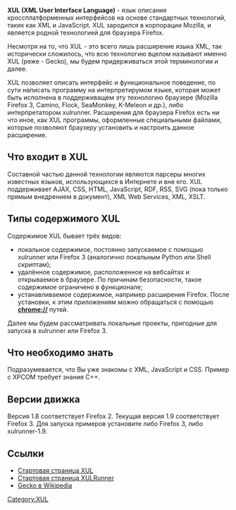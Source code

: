 '''XUL (XML User Interface Language)''' - язык описания кроссплатформенных интерфейсов на основе стандартных технологий, таких как XML и JavaScript. XUL зародился в корпорации Mozilla, и является родной технологией для браузера Firefox.

Несмотря на то, что XUL - это всего лишь расширение языка XML, так исторически сложилось, что всю технологию вцелом называют именно XUL (реже - Gecko), мы будем придерживаться этой терминологии и далее.

XUL позволяет описать интерфейс и функциональное поведение, по сути написать программу на интерпретирумом языке, которая может быть исполнена в поддерживащем эту технологию браузере (Mozilla Firefox 3, Camino, Flock, SeaMonkey, K-Meleon и др.), либо интерпретатором xulrunner. Расширения для браузера Firefox есть ни что иное, как XUL программы, оформленные специальными файлами, которые позволяют браузеру установить и настроить данное расширение.

== Что входит в XUL ==
Составной частью данной технологии являются парсеры многих известных языков, использующихся в Интернете и вне его. XUL поддерживает AJAX, CSS, HTML, JavaScript, RDF, RSS, SVG (пока только прямым внедрением в документ), XML Web Services, XML, XSLT.

== Типы содержимого XUL ==
Содержимое XUL бывает трёх видов:

* локальное содержимое, постоянно запускаемое с помощью xulrunner или Firefox 3 (аналогично локальным Python или Shell скриптам);
* удалённое содержимое, расположенное на вебсайтах и открываемое в браузере. По причинам безопасности, такое содержимое ограничено в функционале;
* устанавливаемое содержимое, например расширения Firefox. После установки, к этим приложениям можно обращаться с помощью '''chrome://''' путей.

Далее мы будем рассматривать локальные проекты, пригодные для запуска в xulrunner или Firefox 3.

== Что необходимо знать ==

Подразумевается, что Вы уже знакомы с XML, JavaScript и CSS. Пример с XPCOM требует знания C++.

== Версии движка ==

Версия 1.8 соответствует Firefox 2. Текущая версия 1.9 соответствует Firefox 3. Для запуска примеров установите либо Firefox 3, либо xulrunner-1.9.

== Ссылки ==
* [http://developer.mozilla.org/en/XUL Стартовая страница XUL]
* [http://developer.mozilla.org/en/XULRunner Стартовая страница XULRunner]
* [http://en.wikipedia.org/wiki/Gecko_(layout_engine) Gecko в Wikipedia]

[[Category:XUL]]